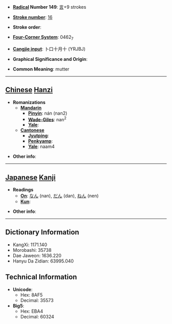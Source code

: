 * '''[[Wiktionary:Chinese radical index| Radical]] Number 149''': [[Wiktionary:Chinese radical index 言|言]]+9 strokes

* '''[[Wiktionary:Chinese total strokes index|Stroke number]]''': [[Wiktionary:Chinese total strokes index 16|16]]

* '''Stroke order''': 

* '''[[Wiktionary:Chinese four corner index|Four-Corner System]]''': 0462<sub>7</sub>

* '''[[Wiktionary:Chinese Cangjie index|Cangjie input]]''': 卜口十月十 (YRJBJ)

* '''Graphical Significance and Origin''': 

* '''Common Meaning''': mutter

----

== [[Chinese]] [[Hanzi]] ==

* '''Romanizations'''
** '''[[Mandarin]]'''
*** '''[[Pinyin]]''': nán (nan2)
*** '''[[Wade-Giles]]''': nan<sup>2</sup>
*** '''[[Yale]]''': 
** '''[[Cantonese]]'''
*** '''[[Jyutping]]''':
*** '''[[Penkyamp]]''': 
*** '''[[Yale]]''': naam4

* '''Other info''': 

----

== [[Japanese]] [[Kanji]] ==

* '''Readings'''
** '''[[On]]''': [[なん]] (nan), [[だん]] (dan), [[ねん]] (nen)
** '''[[Kun]]''': 

* '''Other info''':  

----

== Dictionary Information ==

* KangXi: 1171.140
* Morobashi: 35738
* Dae Jaweon: 1636.220
* Hanyu Da Zidian: 63995.040

== Technical Information ==

* '''Unicode''':
** Hex: 8AF5
** Decimal: 35573
* '''Big5''':
** Hex: EBA4
** Decimal: 60324